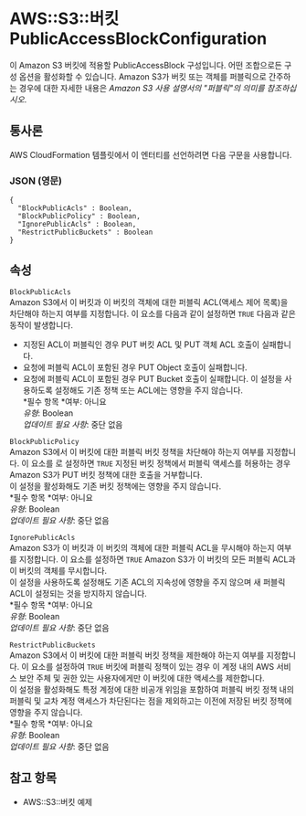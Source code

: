 # AWS::S3::버킷 PublicAccessBlockConfiguration

이 Amazon S3 버킷에 적용할 PublicAccessBlock 구성입니다. 어떤 조합으로든 구성 옵션을 활성화할 수 있습니다. Amazon S3가 버킷 또는 객체를 퍼블릭으로 간주하는 경우에 대한 자세한 내용은 _Amazon S3 사용 설명서의 "퍼블릭"의 의미를 참조하십시오_.

## 통사론

AWS CloudFormation 템플릿에서 이 엔터티를 선언하려면 다음 구문을 사용합니다.

### JSON (영문)

```
{
  "BlockPublicAcls" : Boolean,
  "BlockPublicPolicy" : Boolean,
  "IgnorePublicAcls" : Boolean,
  "RestrictPublicBuckets" : Boolean
}
```

## 속성

`BlockPublicAcls`  
Amazon S3에서 이 버킷과 이 버킷의 객체에 대한 퍼블릭 ACL(액세스 제어 목록)을 차단해야 하는지 여부를 지정합니다. 이 요소를 다음과 같이 설정하면 `TRUE` 다음과 같은 동작이 발생합니다.

- 지정된 ACL이 퍼블릭인 경우 PUT 버킷 ACL 및 PUT 객체 ACL 호출이 실패합니다.
- 요청에 퍼블릭 ACL이 포함된 경우 PUT Object 호출이 실패합니다.
- 요청에 퍼블릭 ACL이 포함된 경우 PUT Bucket 호출이 실패합니다.
  이 설정을 사용하도록 설정해도 기존 정책 또는 ACL에는 영향을 주지 않습니다.  
  *필수 항목 *여부: 아니요  
  _유형_: Boolean  
  _업데이트 필요 사항_: 중단 없음

`BlockPublicPolicy`  
Amazon S3에서 이 버킷에 대한 퍼블릭 버킷 정책을 차단해야 하는지 여부를 지정합니다. 이 요소를 로 설정하면 `TRUE` 지정된 버킷 정책에서 퍼블릭 액세스를 허용하는 경우 Amazon S3가 PUT 버킷 정책에 대한 호출을 거부합니다.  
이 설정을 활성화해도 기존 버킷 정책에는 영향을 주지 않습니다.  
*필수 항목 *여부: 아니요  
_유형_: Boolean  
_업데이트 필요 사항_: 중단 없음

`IgnorePublicAcls`  
Amazon S3가 이 버킷과 이 버킷의 객체에 대한 퍼블릭 ACL을 무시해야 하는지 여부를 지정합니다. 이 요소를 설정하면 `TRUE` Amazon S3가 이 버킷의 모든 퍼블릭 ACL과 이 버킷의 객체를 무시합니다.  
이 설정을 사용하도록 설정해도 기존 ACL의 지속성에 영향을 주지 않으며 새 퍼블릭 ACL이 설정되는 것을 방지하지 않습니다.  
*필수 항목 *여부: 아니요  
_유형_: Boolean  
_업데이트 필요 사항_: 중단 없음

`RestrictPublicBuckets`  
Amazon S3에서 이 버킷에 대한 퍼블릭 버킷 정책을 제한해야 하는지 여부를 지정합니다. 이 요소를 설정하여 `TRUE` 버킷에 퍼블릭 정책이 있는 경우 이 계정 내의 AWS 서비스 보안 주체 및 권한 있는 사용자에게만 이 버킷에 대한 액세스를 제한합니다.  
이 설정을 활성화해도 특정 계정에 대한 비공개 위임을 포함하여 퍼블릭 버킷 정책 내의 퍼블릭 및 교차 계정 액세스가 차단된다는 점을 제외하고는 이전에 저장된 버킷 정책에 영향을 주지 않습니다.  
*필수 항목 *여부: 아니요  
_유형_: Boolean  
_업데이트 필요 사항_: 중단 없음

## 참고 항목

- AWS::S3::버킷 예제
